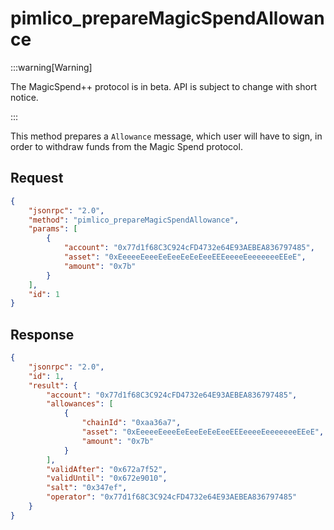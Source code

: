 # pimlico_prepareMagicSpendAllowance

:::warning[Warning]

The MagicSpend++ protocol is in beta. API is subject to change with short notice.

:::

This method prepares a `Allowance` message, which user will have to sign, in order to withdraw funds from the Magic Spend protocol.

## Request

```json
{
    "jsonrpc": "2.0",
    "method": "pimlico_prepareMagicSpendAllowance",
    "params": [
        {
            "account": "0x77d1f68C3C924cFD4732e64E93AEBEA836797485",
            "asset": "0xEeeeeEeeeEeEeeEeEeEeeEEEeeeeEeeeeeeeEEeE",
            "amount": "0x7b"
        }
    ],
    "id": 1
}
```

## Response

```json
{
    "jsonrpc": "2.0",
    "id": 1,
    "result": {
        "account": "0x77d1f68C3C924cFD4732e64E93AEBEA836797485",
        "allowances": [
            {
                "chainId": "0xaa36a7",
                "asset": "0xEeeeeEeeeEeEeeEeEeEeeEEEeeeeEeeeeeeeEEeE",
                "amount": "0x7b"
            }
        ],
        "validAfter": "0x672a7f52",
        "validUntil": "0x672e9010",
        "salt": "0x347ef",
        "operator": "0x77d1f68C3C924cFD4732e64E93AEBEA836797485"
    }
}
```